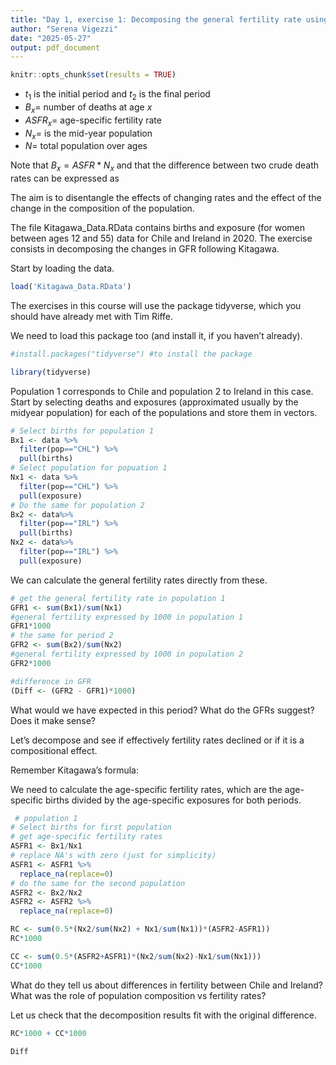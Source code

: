 ```yaml
---
title: "Day 1, exercise 1: Decomposing the general fertility rate using Kitagawa decomposition"
author: "Serena Vigezzi"
date: "2025-05-27"
output: pdf_document
---
```


```r
knitr::opts_chunk$set(results = TRUE)
```

* $t_1$ is the initial period and $t_2$ is the final period
* $B_x =$ number of deaths at age $x$
* $ASFR_x =$ age-specific fertility rate
* $N_x =$ is the mid-year population
* $N =$ total population over ages

Note that $B_x = ASFR*N_x$ and that the difference between two crude death rates can be expressed as

\begin{equation}
\label{GFRDif}
\Delta GFR = \sum_x ASFR_x(t_2)\frac{N_x(t_2)}{N(t_2)} -\sum_x ASFR_x(t_1)\frac{N_x(t_1)}{N(t_1)}.
\end{equation}

The aim is to disentangle the effects of changing rates and the effect of the change in the composition of the population.

The file Kitagawa_Data.RData contains births and exposure (for women between ages 12 and 55) data for Chile and Ireland in 2020. The exercise consists in decomposing the changes in GFR following Kitagawa.

Start by loading the data.

```r
load('Kitagawa_Data.RData')
```

The exercises in this course will use the package tidyverse, which you should have already met with Tim Riffe.

We need to load this package too (and install it, if you haven't already).

```r
#install.packages("tidyverse") #to install the package

library(tidyverse)
```

Population 1 corresponds to Chile and population 2 to Ireland in this case. Start by selecting deaths and exposures (approximated usually by the midyear population) for each of the populations and store them in vectors.

```r
# Select births for population 1
Bx1 <- data %>% 
  filter(pop=="CHL") %>% 
  pull(births)
# Select population for popuation 1
Nx1 <- data %>% 
  filter(pop=="CHL") %>% 
  pull(exposure)
# Do the same for population 2
Bx2 <- data%>% 
  filter(pop=="IRL") %>% 
  pull(births)
Nx2 <- data%>% 
  filter(pop=="IRL") %>% 
  pull(exposure)
```

We can calculate the general fertility rates directly from these.

```r

# get the general fertility rate in population 1
GFR1 <- sum(Bx1)/sum(Nx1)
#general fertility expressed by 1000 in population 1
GFR1*1000
# the same for period 2
GFR2 <- sum(Bx2)/sum(Nx2)
#general fertility expressed by 1000 in population 2
GFR2*1000

#difference in GFR
(Diff <- (GFR2 - GFR1)*1000)
```

What would we have expected in this period? What do the GFRs suggest? Does it make sense?

Let’s decompose and see if effectively fertility rates declined or if it is a compositional effect.

Remember Kitagawa's formula:
                                    
\begin{equation}
\label{eq.kitagawa2}
\begin{split}
\Delta GFR  = & \underbrace{\sum_x \left( \frac{ASFR_x(t_2)+ASFR_x(t_1)}{2} \right) \left( \frac{N_x(t_2)}{N(t_2)}-\frac{N_x(t_1)}{N(t_1)}\right) }_{\text{Changes in x-composition}} +  \\
& \underbrace{\sum_x \left( \frac{\frac{N_x(t_2)}{N(t_2)}+\frac{N_x(t_1)}{N(t_1)}}{2} \right) \left( ASFR_x(t_2) - ASFR_x(t_1) \right) }_{\text{Changes in rates}}
\end{split}
\end{equation}
                                  
We need to calculate the age-specific fertility rates, which are the age-specific births divided by the age-specific exposures for both periods.
                                  
```r
 # population 1
# Select births for first population
# get age-specific fertility rates
ASFR1 <- Bx1/Nx1
# replace NA's with zero (just for simplicity)
ASFR1 <- ASFR1 %>% 
  replace_na(replace=0)
# do the same for the second population
ASFR2 <- Bx2/Nx2
ASFR2 <- ASFR2 %>% 
  replace_na(replace=0)

RC <- sum(0.5*(Nx2/sum(Nx2) + Nx1/sum(Nx1))*(ASFR2-ASFR1))
RC*1000

CC <- sum(0.5*(ASFR2+ASFR1)*(Nx2/sum(Nx2)-Nx1/sum(Nx1)))
CC*1000
```
What do they tell us about differences in fertility between Chile and Ireland? What was the role of population composition vs fertility rates?
                                    
Let us check that the decomposition results fit with the original difference.
                                  
```r
RC*1000 + CC*1000
                                  
Diff
```
                                  
                                  
                                  